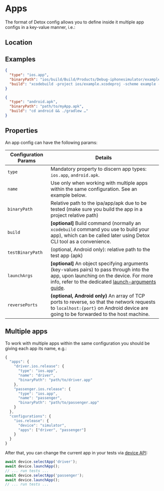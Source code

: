 

# Apps

The format of Detox config allows you to define inside it multiple app configs in a key-value manner, i.e.:

## Location

<Location sectionName="apps" propertyName="app" />

## Examples

<Tabs groupId="mobileOS">
  <TabItem value="ios.app" label="ios.app" default>

```json
{
  "type": "ios.app",
  "binaryPath": "ios/build/Build/Products/Debug-iphonesimulator/example.app",
  "build": "xcodebuild -project ios/example.xcodeproj -scheme example -configuration Debug -sdk iphonesimulator -derivedDataPath ios/build"
}
```

  </TabItem>
  <TabItem value="android.apk" label="android.apk">

```json
{
  "type": "android.apk",
  "binaryPath": "path/to/myApp.apk",
  "build": "cd android && ./gradlew …"
}
```

  </TabItem>
</Tabs>

## Properties

An app config can have the following params:

| Configuration Params | Details                                                                                                                                                                                                               |
| -------------------- | --------------------------------------------------------------------------------------------------------------------------------------------------------------------------------------------------------------------- |
| `type`               | Mandatory property to discern app types: `ios.app`, `android.apk`.                                                                                                                                                    |
| `name`               | Use only when working with multiple apps within the same configuration. See an example below.                                                                                                                         |
| `binaryPath`         | Relative path to the ipa/app/apk due to be tested (make sure you build the app in a project relative path)                                                                                                            |
| `build`              | **\[optional]** Build command (normally an `xcodebuild` command you use to build your app), which can be called later using Detox CLI tool as a convenience.                                                          |
| `testBinaryPath`     | (optional, Android only): relative path to the test app (apk)                                                                                                                                                         |
| `launchArgs`         | **\[optional]** An object specifying arguments (key-values pairs) to pass through into the app, upon launching on the device. For more info, refer to the dedicated [launch-arguments guide](../guide/launch-args.md). |
| `reversePorts`       | **(optional, Android only)** An array of TCP ports to reverse, so that the network requests to `localhost:{port}` on Android device are going to be forwarded to the host machine.                                    |

## Multiple apps

To work with multiple apps within the same configuration you should be giving each app its name, e.g.:

```js
{
  "apps": {
    "driver.ios.release": {
      "type": "ios.app",
      "name": "driver",
      "binaryPath": "path/to/driver.app"
    },
    "passenger.ios.release": {
      "type": "ios.app",
      "name": "passenger",
      "binaryPath": "path/to/passenger.app"
    }
  },
  "configurations": {
    "ios.release": {
      "device": "simulator",
      "apps": ["driver", "passenger"]
    }
  }
}
```

After that, you can change the current app in your tests via [device API](../api/device.md):

```js
await device.selectApp('driver');
await device.launchApp();
// ... run tests ...
await device.selectApp('passenger');
await device.launchApp();
// ... run tests ...
```
